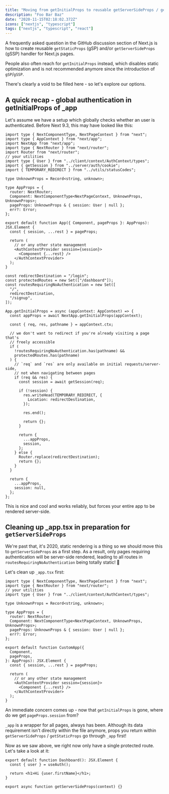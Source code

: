 ```yaml
---
title: "Moving from getInitialProps to reusable getServerSideProps / getStaticProps functions"
description: "Foo Bar Baz"
date: "2020-11-15T02:18:02.372Z"
icons: ["nextjs", "typescript"]
tags: ["nextjs", "typescript", "react"]
---
```


A frequently asked question in the GitHub discussion section of Next.js is how
to create reusable `getStaticProps` (gSP) and/or `getServerSideProps` (gSSP)
handler for Next.js pages.

People also often reach for `getInitialProps` instead, which disables <ExternalLink href="https://nextjs.org/docs/advanced-features/automatic-static-optimization">
static optimization </ExternalLink> and <ExternalLink href="https://nextjs.org/docs/api-reference/data-fetching/getInitialProps">
is not recommended anymore since the introduction of `gSP`/`gSSP`</ExternalLink>.

There's clearly a void to be filled here - so let's explore our options.

<!--more-->

## A quick recap - global authentication in getInitialProps of \_app

Let's assume we have a setup which globally checks whether an user is
authenticated. Before Next 9.3, this may have looked like this:

```tsx:pages/_app.tsx
import type { NextComponentType, NextPageContext } from "next";
import type { AppContext } from "next/app";
import NextApp from "next/app";
import type { NextRouter } from "next/router";
import Router from "next/router";
// your utilities
import type { User } from "../client/context/AuthContext/types";
import { getSession } from "../server/auth/cookie";
import { TEMPORARY_REDIRECT } from "../utils/statusCodes";

type UnknownProps = Record<string, unknown>;

type AppProps = {
  router: NextRouter;
  Component: NextComponentType<NextPageContext, UnknownProps, UnknownProps>;
  pageProps: UnknownProps & { session: User | null };
  err?: Error;
};

export default function App({ Component, pageProps }: AppProps): JSX.Element {
  const { session, ...rest } = pageProps;

  return (
    // or any other state management
    <AuthContextProvider session={session}>
      <Component {...rest} />
    </AuthContextProvider>
  );
}

const redirectDestination = "/login";
const protectedRoutes = new Set(["/dashboard"]);
const routesRequiringNoAuthentication = new Set([
  "/",
  redirectDestination,
  "/signup",
]);

App.getInitialProps = async (appContext: AppContext) => {
  const appProps = await NextApp.getInitialProps(appContext);

  const { req, res, pathname } = appContext.ctx;

  // we don't want to redirect if you're already visiting a page that's
  // freely accessible
  if (
    !routesRequiringNoAuthentication.has(pathname) &&
    protectedRoutes.has(pathname)
  ) {
    // `req` and `res` are only available on initial requests/server-side,
    // not when navigating between pages
    if (req && res) {
      const session = await getSession(req);

      if (!session) {
        res.writeHead(TEMPORARY_REDIRECT, {
          Location: redirectDestination,
        });

        res.end();

        return {};
      }

      return {
        ...appProps,
        session,
      };
    } else {
      Router.replace(redirectDestination);
      return {};
    }
  }

  return {
    ...appProps,
    session: null,
  };
};
```

This is nice and cool and works reliably, but forces your entire app to be
rendered server-side.

## Cleaning up \_app.tsx in preparation for `getServerSideProps`

We're past that, it's 2020, static rendering is a thing so we should move this
to `getServerSideProps` as a first step. As a result, only pages requiring
authentication will be server-side rendered, leading to all routes in
`routesRequiringNoAuthentication` being totally static! 🎉

Let's clean up `_app.tsx` first:

```tsx:pages/_app.tsx
import type { NextComponentType, NextPageContext } from "next";
import type { NextRouter } from "next/router";
// your utilities
import type { User } from "../client/context/AuthContext/types";

type UnknownProps = Record<string, unknown>;

type AppProps = {
  router: NextRouter;
  Component: NextComponentType<NextPageContext, UnknownProps, UnknownProps>;
  pageProps: UnknownProps & { session: User | null };
  err?: Error;
};

export default function CustomApp({
  Component,
  pageProps,
}: AppProps): JSX.Element {
  const { session, ...rest } = pageProps;

  return (
    // or any other state management
    <AuthContextProvider session={session}>
      <Component {...rest} />
    </AuthContextProvider>
  );
}
```

An immediate concern comes up - now that `getInitialProps` is gone, where do
we get `pageProps.session` from?

`_app` is a wrapper for all pages, always has been. Although its data
requirement isn't directly within the file anymore, props you return within
`getServerSideProps` / `getStaticProps` go through `_app` first!

Now as we saw above, we right now only have a single protected route. Let's take
a look at it:

```tsx:pages/dashboard.tsx
export default function Dashboard(): JSX.Element {
  const { user } = useAuth();

  return <h1>Hi {user.firstName}</h1>;
}

export async function getServerSideProps(context) {}
```
